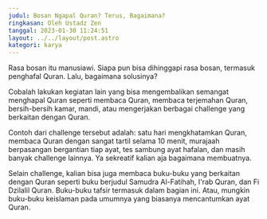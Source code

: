 ```yaml
---
judul: Bosan Ngapal Quran? Terus, Bagaimana?
ringkasan: Oleh Ustadz Zen
tanggal: 2023-01-30 11:24:51
layout: ../../layout/post.astro
kategori: karya
---
```


Rasa bosan itu manusiawi. Siapa pun bisa dihinggapi rasa bosan, termasuk penghafal Quran. Lalu, bagaimana solusinya?

Cobalah lakukan kegiatan lain yang bisa mengembalikan semangat menghapal Quran seperti membaca Quran, membaca terjemahan Quran, bersih-bersih kamar, mandi, atau mengerjakan berbagai challenge yang berkaitan dengan Quran.

Contoh dari challenge tersebut adalah: satu hari mengkhatamkan Quran, membaca Quran dengan sangat tartil selama 10 menit, murajaah berpasangan bergantian tiap ayat, tes sambung ayat hafalan, dan masih banyak challenge lainnya. Ya sekreatif kalian aja bagaimana membuatnya.

Selain challenge, kalian bisa juga membaca buku-buku yang berkaitan dengan Quran seperti buku berjudul Samudra Al-Fatihah, I'rab Quran, dan Fi Dzilalil Quran. Buku-buku tafsir termasuk dalam bagian ini. Atau, mungkin buku-buku keislaman pada umumnya yang biasanya mencantumkan ayat Quran.